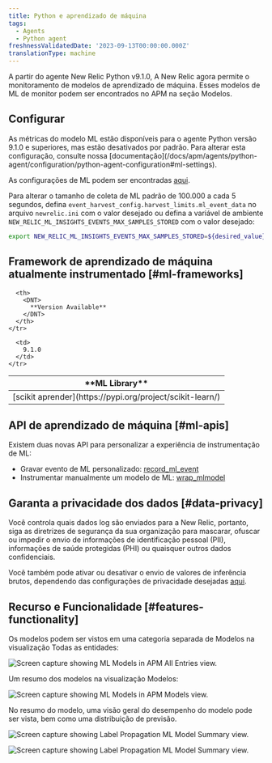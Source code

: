 ```yaml
---
title: Python e aprendizado de máquina
tags:
  - Agents
  - Python agent
freshnessValidatedDate: '2023-09-13T00:00:00.000Z'
translationType: machine
---
```






A partir do agente New Relic Python v9.1.0, A New Relic agora permite o monitoramento de modelos de aprendizado de máquina. Esses modelos de ML de monitor podem ser encontrados no APM na seção Modelos.

## Configurar

<Callout variant="tip">
  As métricas do modelo ML estão disponíveis para o agente Python versão 9.1.0 e superiores, mas estão desativados por padrão. Para alterar esta configuração, consulte nossa [documentação](/docs/apm/agents/python-agent/configuration/python-agent-configuration#ml-settings).
</Callout>

As configurações de ML podem ser encontradas [aqui](/docs/apm/agents/python-agent/configuration/python-agent-configuration/#ml-settings).

Para alterar o tamanho de coleta de ML padrão de 100.000 a cada 5 segundos, defina `event_harvest_config.harvest_limits.ml_event_data` no arquivo `newrelic.ini` com o valor desejado ou defina a variável de ambiente `NEW_RELIC_ML_INSIGHTS_EVENTS_MAX_SAMPLES_STORED` com o valor desejado:

```bash
export NEW_RELIC_ML_INSIGHTS_EVENTS_MAX_SAMPLES_STORED=${desired_value}
```

## Framework de aprendizado de máquina atualmente instrumentado [#ml-frameworks]

<table>
  <thead>
    <tr>
      <th>
        <DNT>
          **ML Library**
        </DNT>
      </th>

      <th>
        <DNT>
          **Version Available**
        </DNT>
      </th>
    </tr>
  </thead>

  <tbody>
    <tr>
      <td>
        [scikit aprender](https://pypi.org/project/scikit-learn/)
      </td>

      <td>
        9.1.0
      </td>
    </tr>
  </tbody>
</table>

## API de aprendizado de máquina [#ml-apis]

Existem duas novas API para personalizar a experiência de instrumentação de ML:

* Gravar evento de ML personalizado: [record_ml_event](/docs/agents/python-agent/python-agent-api/recordmlevent-python-agent-api)
* Instrumentar manualmente um modelo de ML: [wrap_mlmodel](/docs/agents/python-agent/python-agent-api/wrapmlmodel-python-agent-api)

## Garanta a privacidade dos dados [#data-privacy]

<Callout variant="caution">
  Você controla quais dados log são enviados para a New Relic, portanto, siga as diretrizes de segurança da sua organização para mascarar, ofuscar ou impedir o envio de informações de identificação pessoal (PII), informações de saúde protegidas (PHI) ou quaisquer outros dados confidenciais.
</Callout>

Você também pode ativar ou desativar o envio de valores de inferência brutos, dependendo das configurações de privacidade desejadas [aqui](/docs/apm/agents/python-agent/configuration/python-agent-configuration/#inference-events-value-enabled).

## Recurso e Funcionalidade [#features-functionality]

Os modelos podem ser vistos em uma categoria separada de Modelos na visualização Todas as entidades:

<img
  title="python-ml-APM-All-Entities.png"
  alt="Screen capture showing ML Models in APM All Entries view."
  src={allEntities}
/>

Um resumo dos modelos na visualização Modelos:

<img
  title="python-ml-APM-models-view.png"
  alt="Screen capture showing ML Models in APM Models view."
  src={modelsView}
/>

No resumo do modelo, uma visão geral do desempenho do modelo pode ser vista, bem como uma distribuição de previsão.

<img
  title="python-ml-APM-model-summary-view1.png"
  alt="Screen capture showing Label Propagation ML Model Summary view."
  src={modelSummary1}
/>

<img
  title="python-ml-APM-model-summary-view2.png"
  alt="Screen capture showing Label Propagation ML Model Summary view."
  src={modelSummary2}
/>